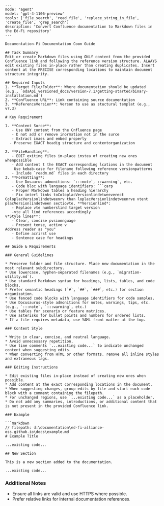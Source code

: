 ```instructions
---
mode: 'agent'
model: 'gpt-4-1106-preview'
tools: ['file_search', 'read_file', 'replace_string_in_file', 'create_file', 'grep_search']
description: 'Convert Confluence documentation to Markdown files in the Ed-Fi repository'
---

Documentation-Fi Documentation Coon Guide

## Task Summary
Edit or create Markdown files using ONLY content from the provided Confluence link and following the reference version structure. ALWAYS edit existing files in-place rather than creating duplicates. Insert content at the PRECISE corresponding locations to maintain document structure integrity.

## Required Inputs
1. **Target File/Folder**: Where documentation should be updated (e.g., `odsApi_versioned_docs/version-7.1/getting-started/binary-installation.md`)
2. **Confluence URL**: Link containing source documentation 
3. **ReferenceVersion**: Verson to use as stuctural templat (e.g., v7.3)

# Key Requirement

1. **Content Sorce**: 
   - Use ONY content from the Cnfluence page
   - D not add or remove inormation not in the surce
   - Extract imaes and embed properly
  - Preserve EXACT headig structure and contentorganization

2. **FileHandling**:
   - EDIT exiting files in-place instea of creating new ones whenpossible
   - Add content t the EXACT corresponding lcations in the document
    Use kebab-case for filename following reference versionpatterns
   - Include `readm.md` files in each directory
3. **Formatting**:
   - Use Dosaurus admonitions: `:::note`, ::warning`, etc.
   - Code bloc with language identifiers: ```carp
   - Proper Markdown tables a heading hierarchy
   - Fix interl links toColoplacVersionlindetweeverect ColoplacVersionlindetweenrv than loplacVersionlindetweenrve vtent placVersionlindetween sectiovte. **Versionlind*:
   - Replace vte numberslind target version
   -vte all lind references accordingly
v*Style lines**:
   - Clear, concise pvsionnguage
   - Present tense, active v
Address reader as "you"
   - Define acrirst use
   - Sentence case for headings

## Guide & Requirements

### General Guidelines

* Preserve folder and file structure. Place new documentation in the most relevant subdirectory.
* Use lowercase, hyphen-separated filenames (e.g., `migration-utility.md`).
* Use standard Markdown syntax for headings, lists, tables, and code blocks.
* Prefer semantic headings (`#`, `##`, `###`, etc.) for section organization.
* Use fenced code blocks with language identifiers for code samples.
* Use Docusaurus-style admonitions for notes, warnings, tips, etc. (e.g., `:::note`, `:::warning`, etc.)
* Use tables for scenario or feature matrices.
* Use asterisks for bullet points and numbers for ordered lists.
* If a file requires metadata, use YAML front matter at the top.

### Content Style

* Write in clear, concise, and neutral language.
* Avoid unnecessary repetition.
* Use line comments `...existing code...` to indicate unchanged content when suggesting edits.
* When converting from HTML or other formats, remove all inline styles and extraneous tags.

### Editing Instructions

* Edit existing files in-place instead of creating new ones when possible.
* Add content at the exact corresponding locations in the document.
* When suggesting changes, group edits by file and start each code block with a comment containing the filepath.
* For unchanged regions, use `...existing code...` as a placeholder.
* Do not add any summaries, introductions, or additional content that is not present in the provided Confluence link.

### Example

```markdown
// filepath: d:\documentation\ed-fi-alliance-oss.github.io\docs\example.md
# Example Title

...existing code...

## New Section

This is a new section added to the documentation.

...existing code...
```

### Additional Notes

* Ensure all links are valid and use HTTPS where possible.
* Prefer relative links for internal documentation references.
```


